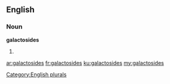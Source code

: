 ==English==

===Noun===
'''galactosides'''

# {{plural of|galactoside}}

[[Category:English plurals]]

[[ar:galactosides]]
[[fr:galactosides]]
[[ku:galactosides]]
[[my:galactosides]]